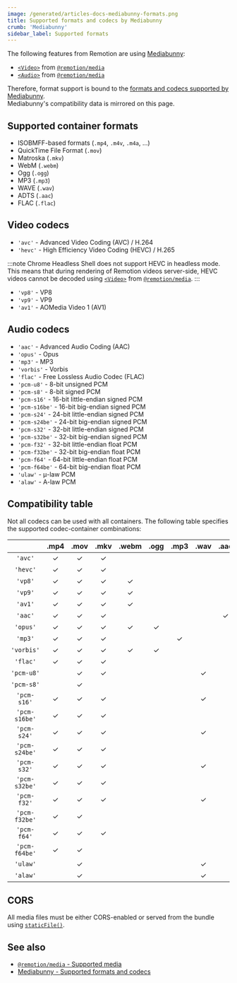 ```yaml
---
image: /generated/articles-docs-mediabunny-formats.png
title: Supported formats and codecs by Mediabunny
crumb: 'Mediabunny'
sidebar_label: Supported formats
---
```


The following features from Remotion are using [Mediabunny](https://mediabunny.dev):

- [`<Video>`](/docs/media/video) from [`@remotion/media`](/docs/media)
- [`<Audio>`](/docs/media/audio) from [`@remotion/media`](/docs/media)

Therefore, format support is bound to the [formats and codecs supported by Mediabunny](/guide/supported-formats-and-codecs).  
Mediabunny's compatibility data is mirrored on this page.

## Supported container formats

- ISOBMFF-based formats (`.mp4`, `.m4v`, `.m4a`, ...)
- QuickTime File Format (`.mov`)
- Matroska (`.mkv`)
- WebM (`.webm`)
- Ogg (`.ogg`)
- MP3 (`.mp3`)
- WAVE (`.wav`)
- ADTS (`.aac`)
- FLAC (`.flac`)

## Video codecs

- `'avc'` - Advanced Video Coding (AVC) / H.264
- `'hevc'` - High Efficiency Video Coding (HEVC) / H.265

:::note
Chrome Headless Shell does not support HEVC in headless mode.  
This means that during rendering of Remotion videos server-side, HEVC videos cannot be decoded using [`<Video>`](/docs/media/video) from [`@remotion/media`](/docs/media).
:::

- `'vp8'` - VP8
- `'vp9'` - VP9
- `'av1'` - AOMedia Video 1 (AV1)

## Audio codecs

- `'aac'` - Advanced Audio Coding (AAC)
- `'opus'` - Opus
- `'mp3'` - MP3
- `'vorbis'` - Vorbis
- `'flac'` - Free Lossless Audio Codec (FLAC)
- `'pcm-u8'` - 8-bit unsigned PCM
- `'pcm-s8'` - 8-bit signed PCM
- `'pcm-s16'` - 16-bit little-endian signed PCM
- `'pcm-s16be'` - 16-bit big-endian signed PCM
- `'pcm-s24'` - 24-bit little-endian signed PCM
- `'pcm-s24be'` - 24-bit big-endian signed PCM
- `'pcm-s32'` - 32-bit little-endian signed PCM
- `'pcm-s32be'` - 32-bit big-endian signed PCM
- `'pcm-f32'` - 32-bit little-endian float PCM
- `'pcm-f32be'` - 32-bit big-endian float PCM
- `'pcm-f64'` - 64-bit little-endian float PCM
- `'pcm-f64be'` - 64-bit big-endian float PCM
- `'ulaw'` - μ-law PCM
- `'alaw'` - A-law PCM

## Compatibility table

Not all codecs can be used with all containers. The following table specifies the supported codec-container combinations:

|               | .mp4 | .mov | .mkv | .webm | .ogg | .mp3 | .wav | .aac | .flac |
| :-----------: | :--: | :--: | :--: | :---: | :--: | :--: | :--: | :--: | :---: |
|    `'avc'`    |  ✓   |  ✓   |  ✓   |       |      |      |      |      |       |
|   `'hevc'`    |  ✓   |  ✓   |  ✓   |       |      |      |      |      |       |
|    `'vp8'`    |  ✓   |  ✓   |  ✓   |   ✓   |      |      |      |      |       |
|    `'vp9'`    |  ✓   |  ✓   |  ✓   |   ✓   |      |      |      |      |       |
|    `'av1'`    |  ✓   |  ✓   |  ✓   |   ✓   |      |      |      |      |       |
|    `'aac'`    |  ✓   |  ✓   |  ✓   |       |      |      |      |  ✓   |       |
|   `'opus'`    |  ✓   |  ✓   |  ✓   |   ✓   |  ✓   |      |      |      |       |
|    `'mp3'`    |  ✓   |  ✓   |  ✓   |       |      |  ✓   |      |      |       |
|  `'vorbis'`   |  ✓   |  ✓   |  ✓   |   ✓   |  ✓   |      |      |      |       |
|   `'flac'`    |  ✓   |  ✓   |  ✓   |       |      |      |      |      |   ✓   |
|  `'pcm-u8'`   |      |  ✓   |  ✓   |       |      |      |  ✓   |      |       |
|  `'pcm-s8'`   |      |  ✓   |      |       |      |      |      |      |       |
|  `'pcm-s16'`  |  ✓   |  ✓   |  ✓   |       |      |      |  ✓   |      |       |
| `'pcm-s16be'` |  ✓   |  ✓   |  ✓   |       |      |      |      |      |       |
|  `'pcm-s24'`  |  ✓   |  ✓   |  ✓   |       |      |      |  ✓   |      |       |
| `'pcm-s24be'` |  ✓   |  ✓   |  ✓   |       |      |      |      |      |       |
|  `'pcm-s32'`  |  ✓   |  ✓   |  ✓   |       |      |      |  ✓   |      |       |
| `'pcm-s32be'` |  ✓   |  ✓   |  ✓   |       |      |      |      |      |       |
|  `'pcm-f32'`  |  ✓   |  ✓   |  ✓   |       |      |      |  ✓   |      |       |
| `'pcm-f32be'` |  ✓   |  ✓   |      |       |      |      |      |      |       |
|  `'pcm-f64'`  |  ✓   |  ✓   |  ✓   |       |      |      |      |      |       |
| `'pcm-f64be'` |  ✓   |  ✓   |      |       |      |      |      |      |       |
|   `'ulaw'`    |      |  ✓   |      |       |      |      |  ✓   |      |       |
|   `'alaw'`    |      |  ✓   |      |       |      |      |  ✓   |      |       |

## CORS

All media files must be either CORS-enabled or served from the bundle using [`staticFile()`](/docs/staticfile).

## See also

- [`@remotion/media` - Supported media](/docs/media/support)
- [Mediabunny - Supported formats and codecs](https://mediabunny.dev/guide/supported-formats-and-codecs)

